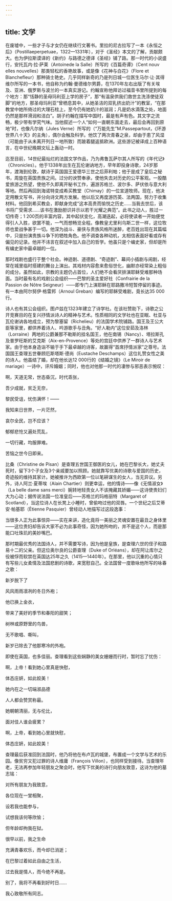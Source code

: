 ```yaml
---
---
---
```

title: 文学
---




在废墟中，一些才子与才女仍在继续行文著书。里拉的尼古拉写了一本《永恒之后》（Postillaeperpetuae，1322—1331年），对于《圣经》本文的了解，贡献颇大。也为伊拉斯谟译的《新约》与路德之德译《圣经》铺了路。那一时代的小说盛行，安托瓦内·拉·萨莱（Antoinede la Salle）所写的《百篇奇谭》（Cent nouv elles nouvelles）那类轻松的香艳故事，或是像《花神与白花》（Flore et Blanchefleur）那种骑士艳史。几乎同样新奇的乃是列日城一位医生马尔·让·其得维尔所写的一本书，他自称为约翰·曼德维尔男爵，在1370年左右出版了有关埃及、亚洲、俄罗斯与波兰的一本真实游记。约翰宣称他拜访过福音书里所提到的每个地方：那“恬静的圣母玛利亚上学的房子”，那“有温泉供我们救世主洗涤使徒双脚”的地方，那圣母玛利亚“曾栖息其中，从她圣洁的双乳挤出奶汁”的教室，“在那教堂中她所倚过的大理石柱上，至今仍有她奶汁的滋润；凡是奶水滴落之处，地面仍然是那样滑润和洁白”。胡子约翰在描写中国时，最是有声有色。其文字之流畅，极少带有学究气味。当他叙述一个人“如何一直朝东面走去，最后会再回到原地”时，也像凡尔纳（Jules Verne）所写的（“万能先生”M.Passepartout，《环游世界八十天》的主角），偶尔会触及科学。他饮了两次青春之泉，却由于患了风湿（可能由于从未离开列日一地所致）而跛着腿返抵欧洲。这些游记被译成上百种语言，在中世纪晚期文坛上轰动一时。

迄至目前，14世纪最灿烂的法国文学作品，乃为弗鲁瓦萨尔其人所写的《年代记》（Chronicles）。他于1338年出生在瓦伦谢讷地方，早年即投身诗歌，24岁那年，渡海到伦敦，献诗于英国国王爱德华三世之后菲利帕；他于是成了皇后之秘书，周旋在英国贵族之间。过分的谀赞奉承，使他失去对历史的公平客观。一股酷爱旅游之热望，使他不久即离开秘书工作，遍游苏格兰、波尔多、萨伏依与意大利等地。然后再回到海诺特变成希买教堂（Chimay）的一位宣道牧师。现在，他决定用散文写书，并分向诗文两方发展。他以后又再度游历英、法两国，努力于收集材料。他回到希买教会，即献身完成“这本高贵而愉悦之历史……当我去世后，该书将广受需求……该书在激励胆识并示以若干光耀之典范”。此书之动人，胜过一切传奇；1 200页的丰富内容，其中起伏变化，高潮迭起，必将使读者一开始便觉得引人入胜，欲罢不能，一气而想畅览全程。像教皇尤里利乌斯二世一样，这位牧师也爱战争甚于一切。他深为战斗、豪侠与贵族风格所迷醉，老百姓出现在其篇幅中，只是扮演贵族斗争下的牺牲角色。他不调查各种动机，太相信表面好看或存有偏见的记录。他并不讳言在叙述中加入自己的哲学。他虽只是个编史家，但却是所有编史家中最卓越的一位。

那时戏剧也盛行于整个社会。神迹剧、道德剧、“奇迹剧”、幕间小插剧与闹剧，经常在城里临时搭建的舞台上演出。其戏材内容愈来愈俗世化，幽默亦经常染上粗俗的成分。虽然如此，宗教的主题仍占首位，人们绝不会看厌排演耶稣受难那种场面。当时最有名的戏剧公会组织——巴黎的圣主爱好社（Confrairie de la Passion de Nôtre Seigneur）——即专门上演耶稣在耶路撒冷短暂停留的事迹。有一本由阿尔努伊·格雷邦（Arnoul Greban）编写的耶稣受难剧，竟长达35 000行。

诗人也有其公会组织。图卢兹在1323年建立了诗学社。在该社赞助下，诗歌之公开竞赛目的在复兴抒情派诗人的精神与艺术。性质相同的文学社也在亚眠、杜亚与瓦伦谢讷各地成立，预为黎塞留（Richelieu）的法国学术院铺路。国王及王公大臣等家里，都供养着诗人、吟游歌手与丑角。“好人勒内”这位安茹及洛林（Lorraine）两地的公爵兼那不勒斯的挂名国王，他在南锡（Nancy）、塔拉斯孔及普罗旺斯的艾克斯（Aix-en-Provence）等处的宫廷中供养了一群诗人与艺术家。由于他本身造诣不输于手下最卓越的诗客，故赢得“首席抒情派家”之尊号。法国国王查理五世眷顾厄斯塔斯·德尚（Eustache Deschamps）这位礼赞女性之美的诗人。他虽结了婚，却在他长达12 000行的《结婚之镜》（Le Miroir de mariage）一诗中，评斥婚姻；同时，他也对他那一时代的凄惨与邪恶表示惋叹：

啊，天道无常，世态昏沉，时代乖张，

吾少成就，贫乏无奈，

黎民受诅，忧伤满怀！——

我知来日世界，一片茫然，

哀尔全民，岂不应该？

郁郁悲怆又遍处荒乱，

一切行藏，均服罪难。

苦恼之世今日即来。



比桑（Christine de Pisan）是查理五世国王御医的女儿，她在巴黎长大，她丈夫死时，留下3个子女及3个亲戚要加以照顾。她就靠写优美的诗歌与爱国的历史，奇迹般的维持其家计。她被推许为西欧第一位以笔耕谋生的女人，当无异议。另外，诗人阿兰·夏蒂埃（Alain Chartier）则更幸运，他的情诗——像《无情淑女》（La belle dame sans merci）婉转地轻责女人不该掩藏其娇媚——这诗使贵妇们大为心动；据传说法国一位准皇后——苏格兰的玛格丽特（Margaret of Scotland），当这位诗人在长凳上小睡时，曾偷吻过他的双唇。一个世纪之后艾蒂安·帕基耶（Ètienne Pasquier）曾经动人地描写过这段逸事：

当很多人正为此事惊异——实在来讲，造化竟将一美丽之灵魂安置在最丑之身体里——这位贵妇却告诉大家不必为此事奇怪，因为她所吻的，并不是这个人，而是那能口吐珠玑的美妙嘴巴。



那时期最优秀的法国诗人，并不需要写诗，因为他是皇族，是查理六世的侄子和路易十二的父亲。但这位奥尔良的公爵查理（Duke of Orléans），却在阿让库尔之役被俘而软禁在英国达25年之久（1415—1440年）。在那里，他以沉重的心情只有写些儿女柔情及法国悲剧的诗歌，来宽慰自己。全法国曾一度歌咏他所写的咏春之歌：

新岁脱下了

风风雨雨凛冽的冬日外袍；

他已换上金衣，

带来了美好的季节和春阳的甜笑；

树林或原野里的鸟兽，

无不歌唱、嘶叫，

新岁已除去了他那寒冷的外袍。



即使在英国，也多佳丽。查理看到这些娴静的美女姗姗而行时，暂时忘了忧伤：

啊，上帝！看到她心里真是快慰，

体态庄妍，如此姣美！

她内在之一切端淑品德

人人都会赞赏称最。

她朝朝清丽，无与伦比，

面对佳人谁会疲累？

啊，上帝，看到她心里就快慰，

体态庄妍，如此姣美！



查理最后获准回到法国时，他乃将他在布卢瓦的城堡，布置成一个文学与艺术的乐园。像贫穷又犯过罪的诗人维庸（François Villon），也同样受到接待。当查理年老，无法再参加年轻朋友之聚会时，他写下优美的诗行向朋友致意，这诗为他的墓志铭：

对所有朋友为我致意，

各位现在一堂相聚，

设若我也能参与，

试想我该何等欣愉；

但年龄却拘我在狱。

很早以前，我之生命

充满青春欢乐，而今却已消逝；

在巴黎过着如此自由之生活，

过去我是情人，而今绝不再是。

别了，我将不再看到好时日……

我心致敬所有同志。
